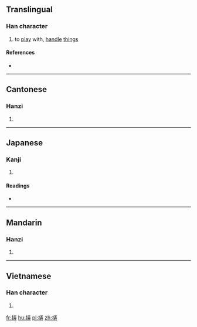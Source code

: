 ==Translingual==

===Han character===
{{Han char|rn=64|rad=手|as=07|sn=10|four=|canj=手一土廿 (QMGT)|ids=⿰[[扌]][[弄]]}}

# to [[play]] with, [[handle]] [[thing]]s

====References====
* {{Han ref|kx=0431.360|dkj=12101|dj=0781.070|hdz=31877.110|uh=6335|ud=25397}}

----

==Cantonese==

===Hanzi===
{{yue-hanzi|jyut=[[lung6]]|y=lung6}}

# {{defn|lang=yue|sort=手07}}

----

==Japanese==

===Kanji===
{{ja-kanji|grade=|rs=手07}}

# {{defn|lang=ja|sort=手07}}

====Readings====
* {{ja-readings|on=[[ろう]] (rō), [[る]] (ru)|kun=[[もてあそぶ]] (moteasobu)}}

----

==Mandarin==

===Hanzi===
{{cmn-hanzi|pin=[[lòng]] ([[long4]])|wg=lung<sup>4</sup>}}

# {{defn|lang=cmn|sort=手07}}

----

==Vietnamese==

===Han character===
{{vi-hantu|lỏng|rs=手07}}

# {{defn|lang=vi|sort=手07}}

[[fr:挵]]
[[hu:挵]]
[[pl:挵]]
[[zh:挵]]